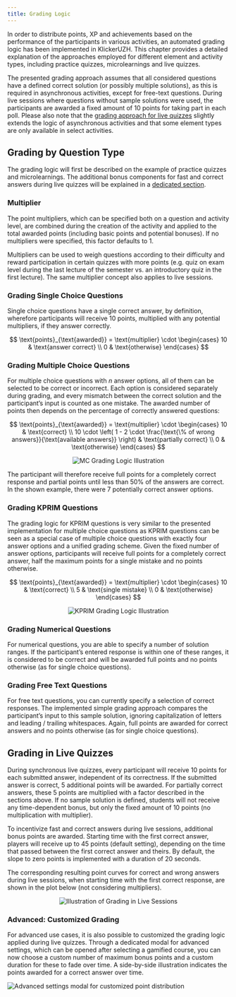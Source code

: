 ```yaml
---
title: Grading Logic
---
```


In order to distribute points, XP and achievements based on the performance of the participants in various activities, an automated grading logic has been implemented in KlickerUZH. This chapter provides a detailed explanation of the approaches employed for different element and activity types, including practice quizzes, microlearnings and live quizzes.

The presented grading approach assumes that all considered questions have a defined correct solution (or possibly multiple solutions), as this is required in asynchronous activities, except for free-text questions. During live sessions where questions without sample solutions were used, the participants are awarded a fixed amount of 10 points for taking part in each poll. Please also note that the [grading approach for live quizzes](#grading-in-live-quizzes) slightly extends the logic of asynchronous activities and that some element types are only available in select activities.

## Grading by Question Type

The grading logic will first be described on the example of practice quizzes and microlearnings. The additional bonus components for fast and correct answers during live quizzes will be explained in a [dedicated section](#grading-in-live-quizzes).

### Multiplier

The point multipliers, which can be specified both on a question and activity level, are combined during the creation of the activity and applied to the total awarded points (including basic points and potential bonuses). If no multipliers were specified, this factor defaults to 1.

Multipliers can be used to weigh questions according to their difficulty and reward participation in certain quizzes with more points (e.g. quiz on exam level during the last lecture of the semester vs. an introductory quiz in the first lecture). The same multiplier concept also applies to live sessions.

### Grading Single Choice Questions

Single choice questions have a single correct answer, by definition, wherefore participants will receive 10 points, multiplied with any potential multipliers, if they answer correctly.

$$
\text{points}_{\text{awarded}} = \text{multiplier} \cdot \begin{cases} 10 & \text{answer correct} \\ 0 & \text{otherwise} \end{cases}
$$

### Grading Multiple Choice Questions

For multiple choice questions with $n$ answer options, all of them can be selected to be correct or incorrect. Each option is considered separately during grading, and every mismatch between the correct solution and the participant’s input is counted as one mistake. The awarded number of points then depends on the percentage of correctly answered questions:

$$
\text{points}_{\text{awarded}} = \text{multiplier} \cdot \begin{cases} 10 & \text{correct} \\ 10 \cdot \left( 1 - 2 \cdot \frac{\text{\% of wrong answers}}{\text{available answers}} \right) & \text{partially correct} \\ 0 & \text{otherwise} \end{cases}
$$

<!-- TODO: potentially it would make sense to replace this graphic by one that only jumps for integer correctness values -->

<div align="center">
  <img
    style={{ width: 600 }}
    alt="MC Grading Logic Illustration"
    src="/img_v3/19_MC_awarded_points.png"
  />
</div>

The participant will therefore receive full points for a completely correct response and partial points until less than 50% of the answers are correct. In the shown example, there were 7 potentially correct answer options.

### Grading KPRIM Questions

The grading logic for KPRIM questions is very similar to the presented implementation for multiple choice questions as KPRIM questions can be seen as a special case of multiple choice questions with exactly four answer options and a unified grading scheme. Given the fixed number of answer options, participants will receive full points for a completely correct answer, half the maximum points for a single mistake and no points otherwise.

$$
\text{points}_{\text{awarded}} = \text{multiplier} \cdot \begin{cases} 10 & \text{correct} \\ 5 & \text{single mistake} \\ 0 & \text{otherwise} \end{cases}
$$

<!-- TODO: potentially it would make sense to replace this graphic by one that only jumps for integer correctness values -->

<div align="center">
  <img
    style={{ width: 600 }}
    alt="KPRIM Grading Logic Illustration"
    src="/img_v3/20_KPRIM_awarded_points.png"
  />
</div>

### Grading Numerical Questions

For numerical questions, you are able to specify a number of solution ranges. If the participant’s entered response is within one of these ranges, it is considered to be correct and will be awarded full points and no points otherwise (as for single choice questions).

### Grading Free Text Questions

For free text questions, you can currently specify a selection of correct responses. The implemented simple grading approach compares the participant’s input to this sample solution, ignoring capitalization of letters and leading / trailing whitespaces. Again, full points are awarded for correct answers and no points otherwise (as for single choice questions).

## Grading in Live Quizzes

During synchronous live quizzes, every participant will receive 10 points for each submitted answer, independent of its correctness. If the submitted answer is correct, 5 additional points will be awarded. For partially correct answers, these 5 points are multiplied with a factor described in the sections above. If no sample solution is defined, students will not receive any time-dependent bonus, but only the fixed amount of 10 points (no multiplication with multiplier).

To incentivize fast and correct answers during live sessions, additional bonus points are awarded. Starting time with the first correct answer, players will receive up to 45 points (default setting), depending on the time that passed between the first correct answer and theirs. By default, the slope to zero points is implemented with a duration of 20 seconds.

The corresponding resulting point curves for correct and wrong answers during live sessions, when starting time with the first correct response, are shown in the plot below (not considering multipliers).

<div align="center">
  <img
    style={{ width: 600 }}
    alt="Illustration of Grading in Live Sessions"
    src="/img_v3/21_live_quiz_awarded_points.png"
  />
</div>

### Advanced: Customized Grading

For advanced use cases, it is also possible to customized the grading logic applied during live quizzes. Through a dedicated modal for advanced settings, which can be opened after selecting a gamified course, you can now choose a custom number of maximum bonus points and a custom duration for these to fade over time. A side-by-side illustration indicates the points awarded for a correct answer over time.

![Advanced settings modal for customized point distribution](/img_v3/22_live_quiz_customized_grading.png)
